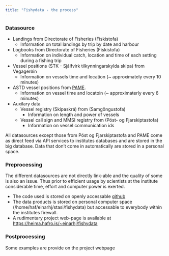 ```yaml
---
title: "Fishydata - the process"
---
```


### Datasource


* Landings from Directorate of Fisheries (Fiskistofa)
  * Information on total landings by trip by date and harbour
* Logbooks from Directorate of Fisheries (Fiskistofa)
  * Information on individual catch, location and time of each setting during a fishing trip
* Vessel positions (STK - Sjálfvirk tilkynningarskylda skipa) from Vegagerðin
  * Information on vessels time and location (~ approximately every 10 minutes)
* ASTD vessel positions from [PAME](https://pame.is).
  * Information on vessel time and locatoin (~ approximaterly every 6 minutes)
* Auxilary data
  * Vessel registry (Skipaskrá) from (Samgöngustofa)
    * Information on length and power of vessels
  * Vessel call sign and MMSI registry from (Póst- og Fjarskiptastofa)
    * Information on vessel communication ids

All datasources except those from Póst og Fjarskiptastofa and PAME come as direct feed via API services to institutes databases and are stored in the big database. Data that don't come in automatically are stored in a personal space.

### Preprocessing

The different datasources are not directly link-able and the quality of some is also an issue. Thus prior to efficient usage by scientists at the institute considerable time, effort and computer power is exerted.

* The code used is stored on openly accessable [github](https://github.com/einarhjorleifsson/fishydata)
* The data products is stored on personal computer space (/home/haf/einarhj/stasi/fishydata) but accessable to everybody within the institutes firewall.
* A rudimentary project web-page is available at [https://heima.hafro.is/~einarhj/fishydata](https://heima.hafro.is/~einarhj/fishydata)

### Postprocessing

Some examples are provide on the project webpage


